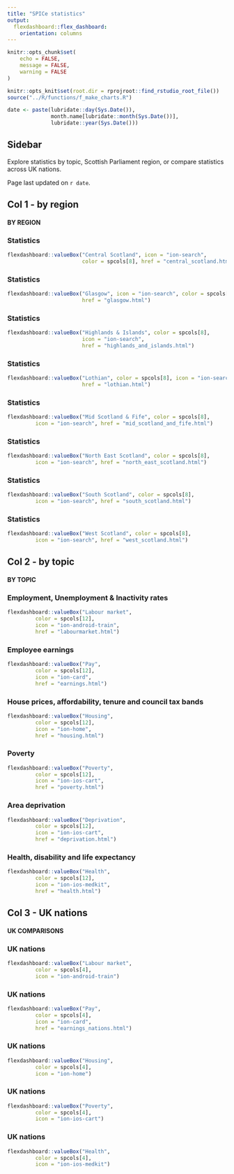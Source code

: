 ```yaml
---
title: "SPICe statistics"
output: 
  flexdashboard::flex_dashboard:
    orientation: columns
---
```


```r

knitr::opts_chunk$set(
	echo = FALSE,
	message = FALSE,
	warning = FALSE
)

knitr::opts_knit$set(root.dir = rprojroot::find_rstudio_root_file())
source("../R/functions/f_make_charts.R")

date <- paste(lubridate::day(Sys.Date()),
              month.name[lubridate::month(Sys.Date())], 
              lubridate::year(Sys.Date()))

```

## Sidebar {.sidebar}

Explore statistics by topic, Scottish Parliament region, or compare statistics across UK nations.

Page last updated on `r date`.

## Col 1 - by region

####  **BY REGION**

### Statistics

```r
flexdashboard::valueBox("Central Scotland", icon = "ion-search", 
                        color = spcols[8], href = "central_scotland.html")
```

### Statistics

```r
flexdashboard::valueBox("Glasgow", icon = "ion-search", color = spcols[8],
                        href = "glasgow.html")
```

### Statistics

```r
flexdashboard::valueBox("Highlands & Islands", color = spcols[8], 
                        icon = "ion-search",
                        href = "highlands_and_islands.html")
```

### Statistics

```r
flexdashboard::valueBox("Lothian", color = spcols[8], icon = "ion-search",
                        href = "lothian.html")
```

### Statistics

```r
flexdashboard::valueBox("Mid Scotland & Fife", color = spcols[8],
         icon = "ion-search", href = "mid_scotland_and_fife.html")
```

### Statistics

```r
flexdashboard::valueBox("North East Scotland", color = spcols[8],
         icon = "ion-search", href = "north_east_scotland.html")
```

### Statistics

```r
flexdashboard::valueBox("South Scotland", color = spcols[8],
         icon = "ion-search", href = "south_scotland.html")
```

### Statistics

```r
flexdashboard::valueBox("West Scotland", color = spcols[8],
         icon = "ion-search", href = "west_scotland.html")
```

## Col 2 - by topic

#### **BY TOPIC**

### Employment, Unemployment & Inactivity rates

```r
flexdashboard::valueBox("Labour market",
         color = spcols[12],
         icon = "ion-android-train",
         href = "labourmarket.html")
```

### Employee earnings

```r
flexdashboard::valueBox("Pay",
         color = spcols[12],
         icon = "ion-card",
         href = "earnings.html")
```


### House prices, affordability, tenure and council tax bands

```r
flexdashboard::valueBox("Housing",
         color = spcols[12],
         icon = "ion-home",
         href = "housing.html")
```

### Poverty

```r
flexdashboard::valueBox("Poverty",
         color = spcols[12],
         icon = "ion-ios-cart",
         href = "poverty.html")
```

### Area deprivation

```r
flexdashboard::valueBox("Deprivation",
         color = spcols[12],
         icon = "ion-ios-cart",
         href = "deprivation.html")
```


### Health, disability and life expectancy

```r
flexdashboard::valueBox("Health",
         color = spcols[12],
         icon = "ion-ios-medkit",
         href = "health.html")
```

## Col 3 - UK nations

#### **UK COMPARISONS**

### UK nations

```r
flexdashboard::valueBox("Labour market",
         color = spcols[4],
         icon = "ion-android-train")
```

### UK nations

```r
flexdashboard::valueBox("Pay",
         color = spcols[4],
         icon = "ion-card",
         href = "earnings_nations.html")
```

### UK nations

```r
flexdashboard::valueBox("Housing",
         color = spcols[4],
         icon = "ion-home")
```

### UK nations

```r
flexdashboard::valueBox("Poverty",
         color = spcols[4],
         icon = "ion-ios-cart")
```

### UK nations

```r
flexdashboard::valueBox("Health",
         color = spcols[4],
         icon = "ion-ios-medkit")
```











